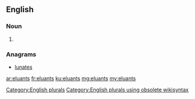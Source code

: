 ==English==

===Noun===
{{head|en}}

# {{plural of|eluant}}

===Anagrams===
* [[lunates#English|lunates]]

[[Category:English plurals]][[Category:English plurals using obsolete wikisyntax]]

[[ar:eluants]]
[[fr:eluants]]
[[ku:eluants]]
[[mg:eluants]]
[[my:eluants]]